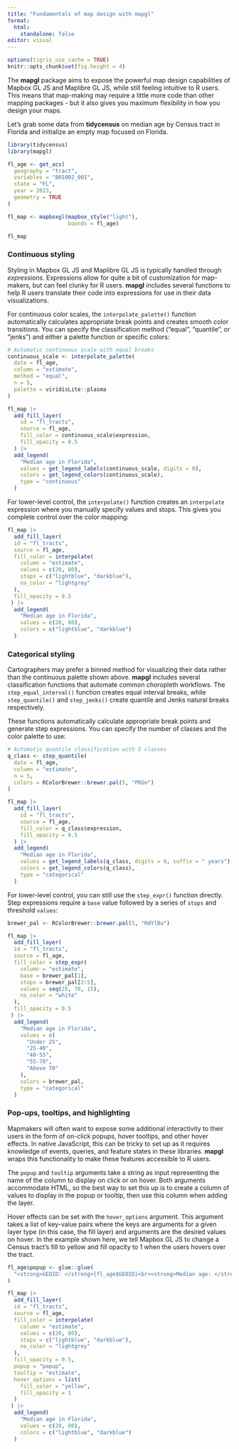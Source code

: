 ```yaml
---
title: "Fundamentals of map design with mapgl"
format:
  html:
    standalone: false
editor: visual
---
```


```r
options(tigris_use_cache = TRUE)
knitr::opts_chunk$set(fig.height = 4)

```

The **mapgl** package aims to expose the powerful map design capabilities of Mapbox GL JS and Maplibre GL JS, while still feeling intuitive to R users. This means that map-making may require a little more code than other mapping packages - but it also gives you maximum flexibility in how you design your maps.

Let's grab some data from **tidycensus** on median age by Census tract in Florida and initialize an empty map focused on Florida.

```r
library(tidycensus)
library(mapgl)

fl_age <- get_acs(
  geography = "tract",
  variables = "B01002_001",
  state = "FL",
  year = 2023,
  geometry = TRUE
)

fl_map <- mapboxgl(mapbox_style("light"),
                   bounds = fl_age)

fl_map
```

### Continuous styling

Styling in Mapbox GL JS and Maplibre GL JS is typically handled through *expressions*. Expressions allow for quite a bit of customization for map-makers, but can feel clunky for R users. **mapgl** includes several functions to help R users translate their code into expressions for use in their data visualizations.

For continuous color scales, the `interpolate_palette()` function automatically calculates appropriate break points and creates smooth color transitions. You can specify the classification method ("equal", "quantile", or "jenks") and either a palette function or specific colors:

```r
# Automatic continuous scale with equal breaks
continuous_scale <- interpolate_palette(
  data = fl_age,
  column = "estimate",
  method = "equal",
  n = 5,
  palette = viridisLite::plasma
)

fl_map |>
  add_fill_layer(
    id = "fl_tracts",
    source = fl_age,
    fill_color = continuous_scale$expression,
    fill_opacity = 0.5
  ) |>
  add_legend(
    "Median age in Florida",
    values = get_legend_labels(continuous_scale, digits = 0),
    colors = get_legend_colors(continuous_scale),
    type = "continuous"
  )
```

For lower-level control, the `interpolate()` function creates an `interpolate` expression where you manually specify values and stops. This gives you complete control over the color mapping:

```r
fl_map |>
  add_fill_layer(
  id = "fl_tracts",
  source = fl_age,
  fill_color = interpolate(
    column = "estimate",
    values = c(20, 80),
    stops = c("lightblue", "darkblue"),
    na_color = "lightgrey"
  ),
  fill_opacity = 0.5
 ) |>
  add_legend(
    "Median age in Florida",
    values = c(20, 80),
    colors = c("lightblue", "darkblue")
  )
```

### Categorical styling

Cartographers may prefer a binned method for visualizing their data rather than the continuous palette shown above. **mapgl** includes several classification functions that automate common choropleth workflows. The `step_equal_interval()` function creates equal interval breaks, while `step_quantile()` and `step_jenks()` create quantile and Jenks natural breaks respectively.

These functions automatically calculate appropriate break points and generate step expressions. You can specify the number of classes and the color palette to use:

```r
# Automatic quantile classification with 5 classes
q_class <- step_quantile(
  data = fl_age,
  column = "estimate",
  n = 5,
  colors = RColorBrewer::brewer.pal(5, "PRGn")
)

fl_map |>
  add_fill_layer(
    id = "fl_tracts",
    source = fl_age,
    fill_color = q_class$expression,
    fill_opacity = 0.5
  ) |>
  add_legend(
    "Median age in Florida",
    values = get_legend_labels(q_class, digits = 0, suffix = " years"),
    colors = get_legend_colors(q_class),
    type = "categorical"
  )
```

For lower-level control, you can still use the `step_expr()` function directly. Step expressions require a `base` value followed by a series of `stops` and threshold `values`:

```r
brewer_pal <- RColorBrewer::brewer.pal(5, "RdYlBu")

fl_map |>
  add_fill_layer(
  id = "fl_tracts",
  source = fl_age,
  fill_color = step_expr(
    column = "estimate",
    base = brewer_pal[1],
    stops = brewer_pal[2:5],
    values = seq(25, 70, 15),
    na_color = "white"
  ),
  fill_opacity = 0.5
 ) |>
  add_legend(
    "Median age in Florida",
    values = c(
      "Under 25",
      "25-40",
      "40-55",
      "55-70",
      "Above 70"
    ),
    colors = brewer_pal,
    type = "categorical"
  )
```

### Pop-ups, tooltips, and highlighting

Mapmakers will often want to expose some additional interactivity to their users in the form of on-click popups, hover tooltips, and other hover effects. In native JavaScript, this can be tricky to set up as it requires knowledge of events, queries, and feature states in these libraries. **mapgl** wraps this functionality to make these features accessible to R users.

The `popup` and `tooltip` arguments take a string as input representing the name of the column to display on click or on hover. Both arguments accommodate HTML, so the best way to set this up is to create a column of values to display in the popup or tooltip, then use this column when adding the layer.

Hover effects can be set with the `hover_options` argument. This argument takes a list of key-value pairs where the keys are arguments for a given layer type (in this case, the fill layer) and arguments are the desired values on hover. In the example shown here, we tell Mapbox GL JS to change a Census tract's fill to yellow and fill opacity to 1 when the users hovers over the tract.

```r
fl_age$popup <- glue::glue(
  "<strong>GEOID: </strong>{fl_age$GEOID}<br><strong>Median age: </strong>{fl_age$estimate}"
)

fl_map |>
  add_fill_layer(
  id = "fl_tracts",
  source = fl_age,
  fill_color = interpolate(
    column = "estimate",
    values = c(20, 80),
    stops = c("lightblue", "darkblue"),
    na_color = "lightgrey"
  ),
  fill_opacity = 0.5,
  popup = "popup",
  tooltip = "estimate",
  hover_options = list(
    fill_color = "yellow",
    fill_opacity = 1
  )
 ) |>
  add_legend(
    "Median age in Florida",
    values = c(20, 80),
    colors = c("lightblue", "darkblue")
  )
```
